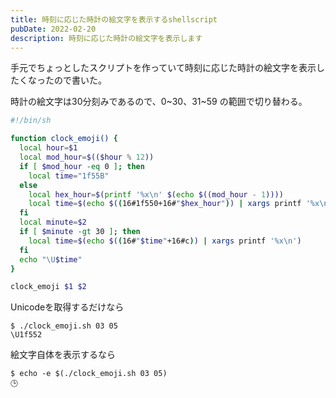 ```yaml
---
title: 時刻に応じた時計の絵文字を表示するshellscript
pubDate: 2022-02-20
description: 時刻に応じた時計の絵文字を表示します
---
```


手元でちょっとしたスクリプトを作っていて時刻に応じた時計の絵文字を表示したくなったので書いた。

時計の絵文字は30分刻みであるので、0~30、31~59 の範囲で切り替わる。

```bash:title=clcok_emoji.sh
#!/bin/sh

function clock_emoji() {
  local hour=$1
  local mod_hour=$(($hour % 12))
  if [ $mod_hour -eq 0 ]; then
    local time="1f55B"
  else
    local hex_hour=$(printf '%x\n' $(echo $((mod_hour - 1))))
    local time=$(echo $((16#1f550+16#"$hex_hour")) | xargs printf '%x\n')
  fi
  local minute=$2
  if [ $minute -gt 30 ]; then
    local time=$(echo $((16#"$time"+16#c)) | xargs printf '%x\n')
  fi
  echo "\U$time"
}

clock_emoji $1 $2
```

Unicodeを取得するだけなら

```
$ ./clock_emoji.sh 03 05
\U1f552
```

絵文字自体を表示するなら

```
$ echo -e $(./clock_emoji.sh 03 05)
🕒
```
